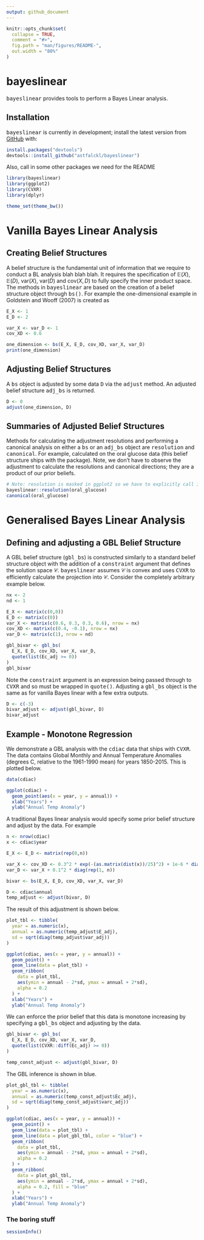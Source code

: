 ```yaml
---
output: github_document
---
```


<!-- README.md is generated from README.Rmd. Please edit that file -->

```r
knitr::opts_chunk$set(
  collapse = TRUE,
  comment = "#>",
  fig.path = "man/figures/README-",
  out.width = "80%"
)
```

# bayeslinear

<!-- badges: start -->
<!-- badges: end -->

<tt>bayeslinear</tt> provides tools to perform a Bayes Linear analysis.

## Installation

<tt>bayeslinear</tt> is currently in development; install the latest version from [GitHub](https://github.com/) with:

``` r
install.packages("devtools")
devtools::install_github("astfalckl/bayeslinear")
```

Also, call in some other packages we need for the README
```r
library(bayeslinear)
library(ggplot2)
library(CVXR)
library(dplyr)

theme_set(theme_bw())
```

# Vanilla Bayes Linear Analysis

## Creating Belief Structures

A belief structure is the fundamental unit of information that we require to conduct a BL analysis blah blah blah. It requires the specification of $\mathbb{E}(X)$, $\mathbb{E}(D)$, $\mathrm{var}(X)$, $\mathrm{var}(D)$ and $\mathrm{cov}(X,D)$ to fully specify the inner product space. The methods in <tt>bayeslinear</tt> are based on the creation of a belief structure object through <tt>bs()</tt>. For example the one-dimensional example in Goldstein and Wooff (2007) is created as


```r
E_X <- 1
E_D <- 2

var_X <- var_D <- 1
cov_XD <- 0.6

one_dimension <- bs(E_X, E_D, cov_XD, var_X, var_D)
print(one_dimension)
```

## Adjusting Belief Structures

A <tt>bs</tt> object is adjusted by some data <tt>D</tt> via the <tt>adjust</tt> method. An adjusted belief structure <tt>adj_bs</tt> is returned. 

```r
D <- 0
adjust(one_dimension, D)
```

## Summaries of Adjusted Belief Structures

Methods for calculating the adjustment resolutions and performing a canonical analysis on either a <tt>bs</tt> or an <tt>adj_bs</tt> object are <tt>resolution</tt> and <tt>canonical</tt>. For example, calculated on the oral glucose data (this belief structure ships with the package). Note, we don't have to observe the adjustment to calculate the resolutions and canonical directions; they are a product of our prior beliefs.

```r
# Note: resolution is masked in ggplot2 so we have to explicitly call it from bayeslinear here
bayeslinear::resolution(oral_glucose)
canonical(oral_glucose)
```

# Generalised Bayes Linear Analysis

## Defining and adjusting a GBL Belief Structure

A GBL belief structure (<tt>gbl_bs</tt>) is constructed similarly to a standard belief structure object with the addition of a <tt>constraint</tt> argument that defines the solution space $\mathcal{C}$. <tt>bayeslinear</tt> assumes $\mathcal{C}$ is convex and uses <tt>CVXR</tt> to efficiently calculate the projection into $\mathcal{C}$. Consider the completely arbitrary example below.

```r
nx <- 2
nd <- 1

E_X <- matrix(c(0,0))
E_D <- matrix(c(0))
var_X <- matrix(c(0.6, 0.3, 0.3, 0.6), nrow = nx)
cov_XD <- matrix(c(0.4, -0.1), nrow = nx)
var_D <- matrix(c(1), nrow = nd)

gbl_bivar <- gbl_bs(
  E_X, E_D, cov_XD, var_X, var_D, 
  quote(list(Ec_adj >= 0))
)
gbl_bivar
```

Note the <tt>constraint</tt> argument is an expression being passed through to <tt>CVXR</tt> and so must be wrapped in <tt>quote()</tt>. Adjusting a <tt>gbl_bs</tt> object is the same as for vanilla Bayes linear with a few extra outputs.

```r
D <- c(-3)
bivar_adjust <- adjust(gbl_bivar, D)
bivar_adjust
```

## Example - Monotone Regression

We demonstrate a GBL analysis with the <tt>cdiac</tt> data that ships with <tt>CVXR</tt>. The data contains Global Monthly and Annual Temperature Anomalies (degrees C, relative to the 1961-1990 mean) for years 1850-2015. This is plotted below.

```r
data(cdiac)

ggplot(cdiac) +
  geom_point(aes(x = year, y = annual)) +
  xlab("Years") +
  ylab("Annual Temp Anomaly")
```

A traditional Bayes linear analysis would specify some prior belief structure and adjust by the data. For example

```r
n <- nrow(cdiac)
x <- cdiac$year

E_X <- E_D <- matrix(rep(0,n))

var_X <- cov_XD <- 0.3^2 * exp(-(as.matrix(dist(x))/25)^2) + 1e-6 * diag(rep(1, n))
var_D <- var_X + 0.1^2 * diag(rep(1, n))

bivar <- bs(E_X, E_D, cov_XD, var_X, var_D)

D <- cdiac$annual
temp_adjust <- adjust(bivar, D)
```

The result of this adjustment is shown below.

```r
plot_tbl <- tibble(
  year = as.numeric(x), 
  annual = as.numeric(temp_adjust$E_adj),
  sd = sqrt(diag(temp_adjust$var_adj))
)

ggplot(cdiac, aes(x = year, y = annual)) + 
  geom_point() +
  geom_line(data = plot_tbl) +
  geom_ribbon(
    data = plot_tbl, 
    aes(ymin = annual - 2*sd, ymax = annual + 2*sd),
    alpha = 0.2
  ) +
  xlab("Years") +
  ylab("Annual Temp Anomaly")

```

We can enforce the prior belief that this data is monotone increasing by specifying a <tt>gbl_bs</tt> object and adjusting by the data.

```r
gbl_bivar <- gbl_bs(
  E_X, E_D, cov_XD, var_X, var_D, 
  quote(list(CVXR::diff(Ec_adj) >= 0))
)

temp_const_adjust <- adjust(gbl_bivar, D)

```

The GBL inference is shown in blue.

```r
plot_gbl_tbl <- tibble(
  year = as.numeric(x), 
  annual = as.numeric(temp_const_adjust$Ec_adj),
  sd = sqrt(diag(temp_const_adjust$varc_adj))
)

ggplot(cdiac, aes(x = year, y = annual)) + 
  geom_point() +
  geom_line(data = plot_tbl) +
  geom_line(data = plot_gbl_tbl, color = "blue") +
  geom_ribbon(
    data = plot_tbl, 
    aes(ymin = annual - 2*sd, ymax = annual + 2*sd),
    alpha = 0.2
  ) + 
  geom_ribbon(
    data = plot_gbl_tbl, 
    aes(ymin = annual - 2*sd, ymax = annual + 2*sd),
    alpha = 0.2, fill = "blue"
  ) +
  xlab("Years") +
  ylab("Annual Temp Anomaly")

```

### The boring stuff

```r
sessionInfo()

```











